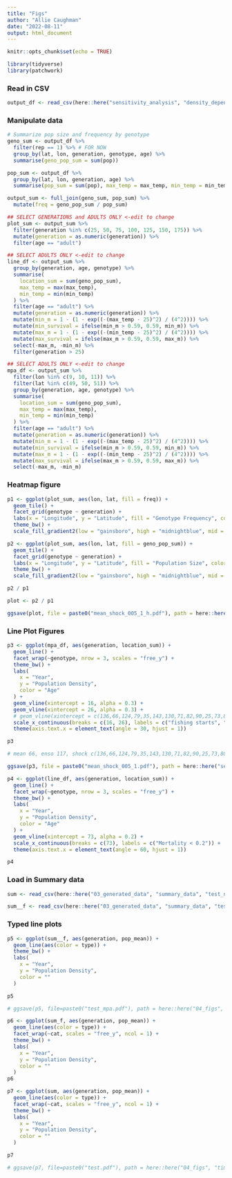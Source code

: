 ```yaml
---
title: "Figs"
author: "Allie Caughman"
date: "2022-08-11"
output: html_document
---
```


```r
knitr::opts_chunk$set(echo = TRUE)

library(tidyverse)
library(patchwork)
```

### Read in CSV

```r
output_df <- read_csv(here::here("sensitivity_analysis", "density_dependence", "mean_shock_005.csv"))
```

### Manipulate data

```r
# Summarize pop size and frequency by genotype
geno_sum <- output_df %>%
  filter(rep == 1) %>% # FOR NOW
  group_by(lat, lon, generation, genotype, age) %>%
  summarise(geno_pop_sum = sum(pop))

pop_sum <- output_df %>%
  group_by(lat, lon, generation, age) %>%
  summarise(pop_sum = sum(pop), max_temp = max_temp, min_temp = min_temp)

output_sum <- full_join(geno_sum, pop_sum) %>%
  mutate(freq = geno_pop_sum / pop_sum)

## SELECT GENERATIONS and ADULTS ONLY <-edit to change
plot_sum <- output_sum %>%
  filter(generation %in% c(25, 50, 75, 100, 125, 150, 175)) %>%
  mutate(generation = as.numeric(generation)) %>%
  filter(age == "adult")

## SELECT ADULTS ONLY <-edit to change
line_df <- output_sum %>%
  group_by(generation, age, genotype) %>%
  summarise(
    location_sum = sum(geno_pop_sum),
    max_temp = max(max_temp),
    min_temp = min(min_temp)
  ) %>%
  filter(age == "adult") %>%
  mutate(generation = as.numeric(generation)) %>%
  mutate(min_m = 1 - (1 - exp((-(max_temp - 25)^2) / (4^2)))) %>%
  mutate(min_survival = ifelse(min_m > 0.59, 0.59, min_m)) %>%
  mutate(max_m = 1 - (1 - exp((-(min_temp - 25)^2) / (4^2)))) %>%
  mutate(max_survival = ifelse(max_m > 0.59, 0.59, max_m)) %>%
  select(-max_m, -min_m) %>%
  filter(generation > 25)

## SELECT ADULTS ONLY <-edit to change
mpa_df <- output_sum %>%
  filter(lon %in% c(9, 10, 11)) %>%
  filter(lat %in% c(49, 50, 51)) %>%
  group_by(generation, age, genotype) %>%
  summarise(
    location_sum = sum(geno_pop_sum),
    max_temp = max(max_temp),
    min_temp = min(min_temp)
  ) %>%
  filter(age == "adult") %>%
  mutate(generation = as.numeric(generation)) %>%
  mutate(min_m = 1 - (1 - exp((-(max_temp - 25)^2) / (4^2)))) %>%
  mutate(min_survival = ifelse(min_m > 0.59, 0.59, min_m)) %>%
  mutate(max_m = 1 - (1 - exp((-(min_temp - 25)^2) / (4^2)))) %>%
  mutate(max_survival = ifelse(max_m > 0.59, 0.59, max_m)) %>%
  select(-max_m, -min_m)
```

### Heatmap figure

```r
p1 <- ggplot(plot_sum, aes(lon, lat, fill = freq)) +
  geom_tile() +
  facet_grid(genotype ~ generation) +
  labs(x = "Longitude", y = "Latitude", fill = "Genotype Frequency", color = "Genotype Frequency") +
  theme_bw() +
  scale_fill_gradient2(low = "gainsboro", high = "midnightblue", mid = "skyblue3", midpoint = 0.5)
```

```r
p2 <- ggplot(plot_sum, aes(lon, lat, fill = geno_pop_sum)) +
  geom_tile() +
  facet_grid(genotype ~ generation) +
  labs(x = "Longitude", y = "Latitude", fill = "Population Size", color = "Population Size") +
  theme_bw() +
  scale_fill_gradient2(low = "gainsboro", high = "midnightblue", mid = "skyblue3", midpoint = 10)
```

```r
p2 / p1

plot <- p2 / p1

ggsave(plot, file = paste0("mean_shock_005_1_h.pdf"), path = here::here("sensitivity_analysis", "density_dependence"), height = 11, width = 8)
```

### Line Plot Figures

```r
p3 <- ggplot(mpa_df, aes(generation, location_sum)) +
  geom_line() +
  facet_wrap(~genotype, nrow = 3, scales = "free_y") +
  theme_bw() +
  labs(
    x = "Year",
    y = "Population Density",
    color = "Age"
  ) +
  geom_vline(xintercept = 16, alpha = 0.3) +
  geom_vline(xintercept = 26, alpha = 0.3) +
  # geom_vline(xintercept = c(136,66,124,79,35,143,130,71,82,90,25,73,80,103,51,34,142,40,86,141,97,137,113,144,122,132,149,129), alpha = 0.3, color= "red") +
  scale_x_continuous(breaks = c(16, 26), labels = c("fishing starts", "MPA establishment")) +
  theme(axis.text.x = element_text(angle = 30, hjust = 1))

p3

# mean 66, enso 117, shock c(136,66,124,79,35,143,130,71,82,90,25,73,80,103,51,34,142,40,86,141,97,137,113,144,122,132,149,129) EDIT WITH FINAL VALUES

ggsave(p3, file = paste0("mean_shock_005_1.pdf"), path = here::here("sensitivity_analysis", "density_dependence"), height = 11, width = 8)
```





```r
p4 <- ggplot(line_df, aes(generation, location_sum)) +
  geom_line() +
  facet_wrap(~genotype, nrow = 3, scales = "free_y") +
  theme_bw() +
  labs(
    x = "Year",
    y = "Population Density",
    color = "Age"
  ) +
  geom_vline(xintercept = 73, alpha = 0.2) +
  scale_x_continuous(breaks = c(73), labels = c("Mortality < 0.2")) +
  theme(axis.text.x = element_text(angle = 60, hjust = 1))

p4
```

### Load in Summary data

```r
sum <- read_csv(here::here("03_generated_data", "summary_data", "test_null_sum.csv"))

sum__f <- read_csv(here::here("03_generated_data", "summary_data", "test_null_sum_f.csv"))
```

### Typed line plots

```r
p5 <- ggplot(sum__f, aes(generation, pop_mean)) +
  geom_line(aes(color = type)) +
  theme_bw() +
  labs(
    x = "Year",
    y = "Population Density",
    color = ""
  )

p5

# ggsave(p5, file=paste0("test_mpa.pdf"), path = here::here("04_figs", "test"), height = 8, width = 8)
```

```r
p6 <- ggplot(sum_f, aes(generation, pop_mean)) +
  geom_line(aes(color = type)) +
  facet_wrap(~cat, scales = "free_y", ncol = 1) +
  theme_bw() +
  labs(
    x = "Year",
    y = "Population Density",
    color = ""
  )
p6
```

```r
p7 <- ggplot(sum, aes(generation, pop_mean)) +
  geom_line(aes(color = type)) +
  facet_wrap(~cat, scales = "free_y", ncol = 1) +
  theme_bw() +
  labs(
    x = "Year",
    y = "Population Density",
    color = ""
  )

p7

# ggsave(p7, file=paste0("test.pdf"), path = here::here("04_figs", "time"), height = 11, width = 8)
```
